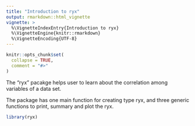```yaml
---
title: "Introduction to ryx"
output: rmarkdown::html_vignette
vignette: >
  %\VignetteIndexEntry{Introduction to ryx}
  %\VignetteEngine{knitr::rmarkdown}
  %\VignetteEncoding{UTF-8}
---
```


```r
knitr::opts_chunk$set(
  collapse = TRUE,
  comment = "#>"
)
```
The "ryx" pacakge helps user to learn about the correlation among variables of a data set.

The package has one main function for creating type ryx, and three generic functions to print, summary and plot the ryx. 

```r
library(ryx)
```


